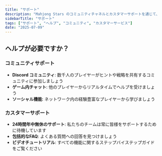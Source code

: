 ```yaml
---
title: "サポート"
description: "Mahjong Stars のコミュニティチャネルとカスタマーサポートを通じて、ヘルプとサポートを受けましょう"
sidebarTitle: "サポート"
tags: ["サポート", "ヘルプ", "コミュニティ", "カスタマーサービス"]
date: "2025-07-09"
---
```


## ヘルプが必要ですか？

### コミュニティサポート
- **Discord コミュニティ**: 数千人のプレイヤーがヒントや戦略を共有するコミュニティに参加しましょう
- **ゲーム内チャット**: 他のプレイヤーからリアルタイムでヘルプを受けましょう
- **ソーシャル機能**: ネットワーク内の経験豊富なプレイヤーから学びましょう

### カスタマーサポート
- **24時間年中無休のサポート**: 私たちのチームは常に皆様をサポートするために待機しています
- **包括的なFAQ**: よくある質問への回答を見つけましょう
- **ビデオチュートリアル**: すべての機能に関するステップバイステップガイドをご覧ください